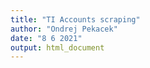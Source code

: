 ```yaml
---
title: "TI Accounts scraping"
author: "Ondrej Pekacek"
date: "8 6 2021"
output: html_document
---
```



